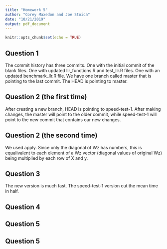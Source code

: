 ```yaml
---
title: "Homework 5"
author: "Corey Maxedon and Joe Stoica"
date: "10/21/2019"
output: pdf_document
---
```


```r
knitr::opts_chunk$set(echo = TRUE)
```

## Question 1

The commit history has three commits. One with the initial commit of the blank files. One with updated llr_functions.R and test_llr.R files. One with an updated benchmark_llr.R file. We have one branch called master that is pointing to the last commit. The HEAD is pointing to master.

## Question 2 (the first time)

After creating a new branch, HEAD is pointing to speed-test-1. After making changes, the master will point to the older commit, while speed-test-1 will point to the new commit that contains our new changes. 

## Question 2 (the second time)

We used apply. Since only the diagonal of Wz has numbers, this is equalivalent to each element of a Wz vector (diagonal values of original Wz) being multiplied by each row of X and y. 

## Question 3

The new version is much fast. The speed-test-1 version cut the mean time in half.

## Question 4

## Question 5

## Question 5


